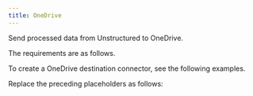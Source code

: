 ```yaml
---
title: OneDrive
---
```



<FirstTimeAPIDestinationConnector />

Send processed data from Unstructured to OneDrive.

The requirements are as follows.


<OneDrivePrerequisites />

To create a OneDrive destination connector, see the following examples.


<CodeGroup>
    <OneDriveSDK />
    <OneDriveAPIRESTCreate />
</CodeGroup>

Replace the preceding placeholders as follows:


<OneDriveAPIPlaceholders />

